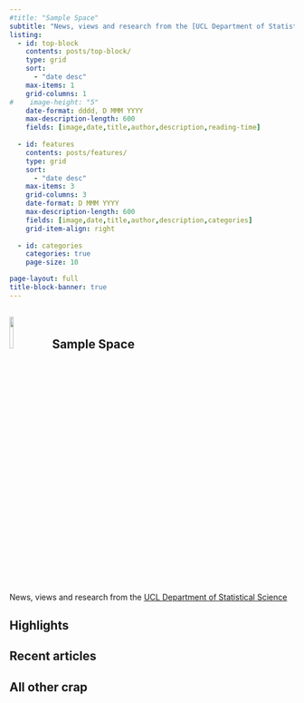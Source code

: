 ```yaml
---
#title: "Sample Space"
subtitle: "News, views and research from the [UCL Department of Statistical Science](https://ucl.ac.uk/statistics)"
listing: 
  - id: top-block
    contents: posts/top-block/
    type: grid
    sort: 
      - "date desc"
    max-items: 1
    grid-columns: 1
#    image-height: "5"
    date-format: dddd, D MMM YYYY
    max-description-length: 600
    fields: [image,date,title,author,description,reading-time]
    
  - id: features
    contents: posts/features/
    type: grid
    sort: 
      - "date desc"
    max-items: 3
    grid-columns: 3
    date-format: D MMM YYYY
    max-description-length: 600
    fields: [image,date,title,author,description,categories]
    grid-item-align: right
    
  - id: categories
    categories: true
    page-size: 10

page-layout: full
title-block-banner: true
---
```


::::{.title-box}
# ![](media/images/UCL-sample-space.png){width="12%"} &nbsp; Sample Space    
News, views and research from the [UCL Department of Statistical Science](https://ucl.ac.uk/statistics)
::::

## Highlights
:::: {.content-block}
::: {#top-block}
:::
::::

## Recent articles
::: {#features}
::: 

## All other crap
